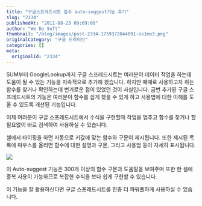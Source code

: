 ```yaml
---
title: "구글스프레드시트 함수 auto-suggest기능 추가"
slug: "2334"
publishedAt: "2011-08-25 09:09:00"
author: "We Do Soft"
thumbnail: "/blog/images/post-2334-1759372044091-os1mo3.png"
originalCategory: "구글 드라이브"
categories: []
meta:
  originalId: "2334"
---
```


SUM부터 GoogleLookup까지 구글 스프레드시트는 여러분이 데이터 작업을 하는데 도움이 될 수 있는 기능을 지속적으로 추가해 왔습니다. 하지만 때때로 사용하고자 하는 함수를 찾거나 확인하는데 번거로운 점이 있었던 것이 사실입니다. 금번 추가된 구글 스프레드시트의 기능은 여러분이 함수를 쉽게 찾을 수 있게 하고 사용법에 대한 이해를 도울 수 있도록 개선된 기능입니다.

이제 여러분이 구글 스프레드시트에서 수식을 구현할때 작업을 멈추고 함수를 찾거나 할 필요없이 바로 검색하여 사용하실 수 있습니다.

셀에서 타이핑을 하면 자동으로 키값에 맞는 함수와 구문이 제시됩니다. 또한 제시된 목록에 마우스를 올리면 함수에 대한 설명과 구문, 그리고 사용법 등이 자세히 표시됩니다.

![](/blog/images/post-2334-1759372044091-os1mo3.png)

이 Auto-suggest 기능은 300개 이상의 함수 구문과 도움말을 보여주며 또한 한 셀에 중복 사용이 가능하므로 복잡한 수식을 보다 쉽게 구현할 수 있습니다.

이 기능을 잘 활용하신다면 구글 스프레드시트를 한층 더 파워풀하게 사용하실 수 있습니다.
